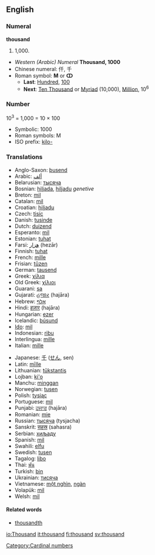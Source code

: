 ==English==

{{rank|king|nature|answered|363|thousand|looking|John|hour}}

===Numeral===
'''thousand'''
# 1,000.

*''Western (Arabic) Numeral'' '''Thousand, 1000'''
*Chinese numeral: 仟, 千
*Roman symbol: '''M''' or '''ↀ'''
**'''Last''': [[Hundred]], [[100]]
**'''Next''': [[Ten Thousand]] or [[Myriad]] (10,000), [[Million]], 10<sup>6</sup>

===Number===

10<sup>3</sup> = 1,000 = 10 &times; 100

*Symbolic: 1000
*Roman symbols: M 
*ISO prefix: [[kilo-]]

===Translations===
{{top}}
*Anglo-Saxon: [[þusend]]
*Arabic: [[ألف]]
*Belarusian: [[тысяча]]
*Bosnian: [[hiljada]], [[hiljadu]] ''genetive''
*Breton: [[mil]]
*Catalan: [[mil]]
*Croatian: [[hiljadu]]
*Czech:  [[tisíc]]
*Danish: [[tusinde]]
*Dutch: [[duizend]] {{f}}
*Esperanto: [[mil]]
*Estonian: [[tuhat]]
*Farsi: [[هِزار]] (hezār)
*Finnish: [[tuhat]]
*French: [[mille]] {{m}}
*Frisian: [[tûzen]]
*German: [[tausend]] {{n}}
*Greek: [[χίλια]]
*Old Greek: [[χίλιοι]]
*Guarani: [[sa]]
*Gujarati: [[હજાર]] (hajāra)
*Hebrew: [[אלף]]
*Hindi: [[हज़ार]] (hajāra)
*Hungarian: [[ezer]]
*Icelandic: [[þúsund]]
*[[Ido]]: [[mil]]
*Indonesian: [[ribu]]
*Interlingua: [[mille]]
*Italian: [[mille]] {{m}}
{{mid}}
*Japanese: [[千]] ([[せん]], sen)
*Latin: [[mīlle]]
*Lithuanian: [[tūkstantis]] {{m}}
*Lojban: [[ki'o]]
*Manchu: [[minggan]]
*Norwegian: [[tusen]]
*Polish: [[tysiąc]]
*Portuguese: [[mil]]
*Punjabi: [[ਹਜਾਰ]] (hajāra)
*Romanian: [[mie]] {{f}}
*Russian: [[тысяча]] {{f}}  (tysjacha)
*Sanskrit: [[सहस्र]] (sahasra)
*Serbian: [[хиљаду]]
*Spanish: [[mil]] {{m}}
*Swahili: [[elfu]]
*Swedish: [[tusen]]
*Tagalog: [[libo]]
*Thai: [[พัน]]
*Turkish: [[bin]]
*Ukrainian: [[тисяча]]
*Vietnamese: [[một nghìn]], [[ngàn]]
*Volapük: [[mil]]
*Welsh: [[mil]]
{{bottom}}

====Related words====

*[[thousandth]]

[[Category:Cardinal numbers]]

[[io:Thousand]]
[[it:thousand]]
[[fi:thousand]]
[[sv:thousand]]